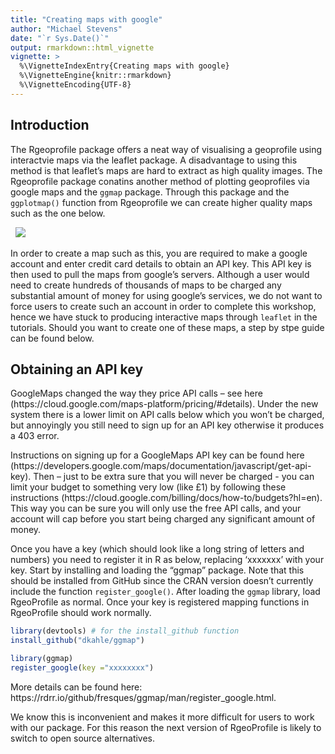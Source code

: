 ```yaml
---
title: "Creating maps with google"
author: "Michael Stevens"
date: "`r Sys.Date()`"
output: rmarkdown::html_vignette
vignette: >
  %\VignetteIndexEntry{Creating maps with google}
  %\VignetteEngine{knitr::rmarkdown}
  %\VignetteEncoding{UTF-8}
---
```


## Introduction

The Rgeoprofile package offers a neat way of visualising a geoprofile using interactvie maps via the leaflet package. A disadvantage to using this method is that leaflet's maps are hard to extract as high quality images. The Rgeoprofile package conatins another method of plotting geoprofiles via google maps and the `ggmap` package. Through this package and the `ggplotmap()` function from Rgeoprofile we can create higher quality maps such as the one below.  

\  
![](https://github.com/Michael-Stevens-27/Rgeoprofile/raw/workshop/docs/articles/images/LondonExample_figure1.png)
\  

In order to create a map such as this, you are required to make a google account and enter credit card details to obtain an API key. This API key is then used to pull the maps from google's servers. Although a user would need to create hundreds of thousands of maps to be charged any substantial amount of money for using google's services, we do not want to force users to create such an account in order to complete this workshop, hence we have stuck to producing interactive maps through `leaflet` in the tutorials. Should you want to create one of these maps, a step by stpe guide can be found below. 

## Obtaining an API key     

GoogleMaps changed the way they price API calls – see here (https://cloud.google.com/maps-platform/pricing/#details). Under the new system there is a lower limit on API calls below which you won’t be charged, but annoyingly you still need to sign up for an API key otherwise it produces a 403 error.

Instructions on signing up for a GoogleMaps API key can be found here (https://developers.google.com/maps/documentation/javascript/get-api-key). Then – just to be extra sure that you will never be charged - you can limit your budget to something very low (like £1) by following these instructions (https://cloud.google.com/billing/docs/how-to/budgets?hl=en). This way you can be sure you will only use the free API calls, and your account will cap before you start being charged any significant amount of money.

Once you have a key (which should look like a long string of letters and numbers) you need to register it in R as below, replacing 'xxxxxxx' with your key. Start by installing and loading the “ggmap” package. Note that this should be installed from GitHub since the CRAN version doesn’t currently include the function `register_google()`. After loading the `ggmap` library, load RgeoProfile as normal. Once your key is registered mapping functions in RgeoProfile should work normally.

```r
library(devtools) # for the install_github function
install_github("dkahle/ggmap")

library(ggmap)
register_google(key ="xxxxxxxx")
```
More details can be found here: https://rdrr.io/github/fresques/ggmap/man/register_google.html.

We know this is inconvenient and makes it more difficult for users to work with our package. For this reason the next version of RgeoProfile is likely to switch to open source alternatives.
